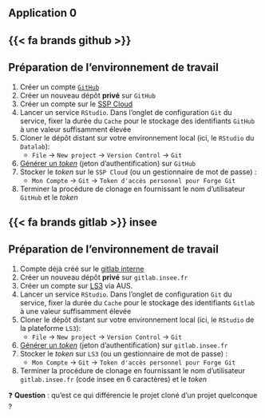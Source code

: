 ## Application 0 {.smaller}

::: {.panel-tabset}

## {{< fa brands github >}} 

:::{.callout-tip collapse="true" icon=false}

## Préparation de l'environnement de travail

::: {.nonincremental}
1. Créer un compte [`GitHub`](https://github.com/)
2. Créer un nouveau dépôt **privé** sur `GitHub`
3. Créer un compte sur le [SSP Cloud](https://datalab.sspcloud.fr/home)
4. Lancer un service `RStudio`. Dans l'onglet de configuration `Git` du service, fixer la durée du `Cache` pour le stockage des identifiants `GitHub` à une valeur suffisamment élevée
5. Cloner le dépôt distant sur votre environnement local (ici, le `RStudio` du `Datalab`):
    + `File` → `New project` → `Version Control` → `Git`
6. [Générer un *token*](https://docs.github.com/en/enterprise-server@3.4/authentication/keeping-your-account-and-data-secure/creating-a-personal-access-token) (jeton d'authentification) sur `GitHub`
7. Stocker le *token* sur le `SSP Cloud` (ou un gestionnaire de mot de passe) :
    + `Mon Compte` -> `Git` -> `Token d'accès personnel pour Forge Git`
8. Terminer la procédure de clonage en fournissant le nom d'utilisateur `GitHub` et le *token*
:::

:::

## {{< fa brands gitlab >}} insee

:::{.callout-tip collapse="true" icon=false}

## Préparation de l'environnement de travail

::: {.nonincremental}
1. Compte déjà créé sur le [gitlab interne](https://gitlab.insee.fr/)
2. Créer un nouveau dépôt **privé** sur `gitlab.insee.fr`
3. Créer un compte sur [LS3](https://datalab.sspcloud.fr/home) via AUS.
4. Lancer un service `RStudio`. Dans l'onglet de configuration `Git` du service, fixer la durée du `Cache` pour le stockage des identifiants `Gitlab` à une valeur suffisamment élevée
5. Cloner le dépôt distant sur votre environnement local (ici, le `RStudio` de la plateforme `LS3`):
    + `File` → `New project` → `Version Control` → `Git`
6. [Générer un *token*](https://gitlab.insee.fr/mobitic/book_qualite/-/settings/access_tokens) (jeton d'authentification) sur `gitlab.insee.fr`
7. Stocker le *token* sur `LS3` (ou un gestionnaire de mot de passe) :
    + `Mon Compte` -> `Git` -> `Token d'accès personnel pour Forge Git`
8. Terminer la procédure de clonage en fournissant le nom d'utilisateur `gitlab.insee.fr` (code insee en 6 caractères) et le *token*
:::

:::

:::

❓ **Question** : qu'est ce qui différencie le projet cloné d'un projet quelconque ?
